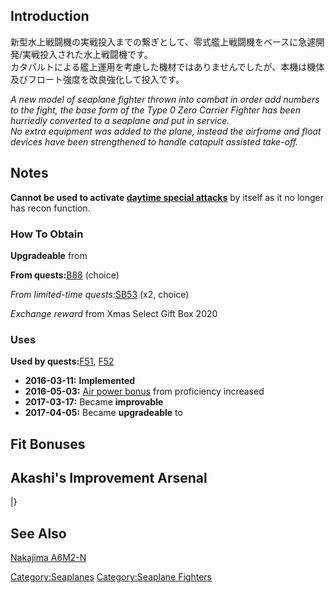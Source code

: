 {{EquipmentInfo|165}}

==Introduction==
新型水上戦闘機の実戦投入までの繋ぎとして、零式艦上戦闘機をベースに急遽開発/実戦投入された水上戦闘機です。<br>
カタパルトによる艦上運用を考慮した機材ではありませんでしたが、本機は機体及びフロート強度を改良強化して投入です。

''A new model of seaplane fighter thrown into combat in order add numbers to the fight, the base form of the Type 0 Zero Carrier Fighter has been hurriedly converted to a seaplane and put in service.''<br>
''No extra equipment was added to the plane, instead the airframe and float devices have been strengthened to handle catapult assisted take-off.''

==Notes==
'''Cannot be used to activate [[Artillery Spotting|daytime special attacks]]''' by itself as it no longer has recon function.

<div class="mw-collapsible"><h3>How To Obtain</h3>
<div class="mw-collapsible-content">
'''Upgradeable''' from {{Equipment/Link|Type 0 Reconnaissance Seaplane}}

'''From quests: '''[[Quests#B88|B88]] (choice)

''From limited-time quests: ''[[Quests/Seasonal#SB53|SB53]] (x2, choice)

''Exchange reward'' from Xmas Select Gift Box 2020

</div></div>

<div class="mw-collapsible"><h3>Uses</h3>
<div class="mw-collapsible-content">
'''Used by quests: '''[[Quests#F51|F51]], [[Quests#F52|F52]]

</div></div>


<div class="mw-collapsible><h3>Updates History</h3>
<div class="mw-collapsible-content>
* '''2016-03-11:''' '''Implemented'''
* '''2016-05-03:''' [[Plane Proficiency#Fighter Power Bonus|Air power bonus]] from proficiency increased
* '''2017-03-17:''' Became '''improvable'''
* '''2017-04-05:''' Became '''upgradeable''' to {{Equipment/Link|Kyoufuu Kai}}
</div></div>

==Fit Bonuses==
{{:Type 2 Seaplane Fighter Kai/Bonuses}}

== Akashi's Improvement Arsenal ==
{{AkashiWorkshop}}
{{AkashiWorkshopLine
| Name = {{PAGENAME}}
| ItemType = SeaplaneFighter
| Fuel = 110
| Ammo = 80
| Steel = 0
| Baux = 360
|Mats0-5 = 3/4
|Mats6-9 = 4/6
|Mats10 = 8/12
|Screws0-5 = 5/6
|Screws6-9 = 7/8
|Screws10 = 9/16
|EquipConsume0-5 = 2x{{GreenPlane|Zero Fighter Type 21}}
|EquipConsume6-9 = 2x{{Seaplane|Type 0 Recon Seaplane}}
|EquipConsume10 = 2x{{Seaplane|Zuiun}}
| Sun = ✓
| Fri = ✓
| Sat = ✓
| 2ndShip = [[Mizuho]]
| Notes = Upgrades to [[Kyoufuu Kai]].
}}
|}

==See Also==
[[wikipedia:Nakajima A6M2-N|Nakajima A6M2-N]]
{{Equipmentlist}}
[[Category:Seaplanes]]
[[Category:Seaplane Fighters]]